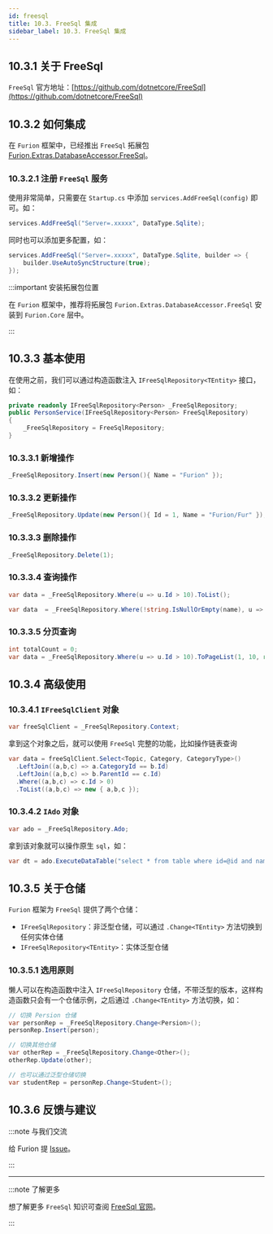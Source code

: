 ```yaml
---
id: freesql
title: 10.3. FreeSql 集成
sidebar_label: 10.3. FreeSql 集成
---
```


## 10.3.1 关于 FreeSql

`FreeSql` 官方地址：[https://github.com/dotnetcore/FreeSql](https://github.com/dotnetcore/FreeSql)

## 10.3.2 如何集成

在 `Furion` 框架中，已经推出 `FreeSql` 拓展包 [Furion.Extras.DatabaseAccessor.FreeSql](https://www.nuget.org/packages/Furion.Extras.DatabaseAccessor.FreeSql)。

### 10.3.2.1 注册 `FreeSql` 服务

使用非常简单，只需要在 `Startup.cs` 中添加 `services.AddFreeSql(config)` 即可。如：

```cs
services.AddFreeSql("Server=.xxxxx", DataType.Sqlite);
```

同时也可以添加更多配置，如：

```cs
services.AddFreeSql("Server=.xxxxx", DataType.Sqlite, builder => {
    builder.UseAutoSyncStructure(true);
});
```

:::important 安装拓展包位置

在 `Furion` 框架中，推荐将拓展包 `Furion.Extras.DatabaseAccessor.FreeSql` 安装到 `Furion.Core` 层中。

:::

## 10.3.3 基本使用

在使用之前，我们可以通过构造函数注入 `IFreeSqlRepository<TEntity>` 接口，如：

```cs
private readonly IFreeSqlRepository<Person> _FreeSqlRepository;
public PersonService(IFreeSqlRepository<Person> FreeSqlRepository)
{
    _FreeSqlRepository = FreeSqlRepository;
}
```

### 10.3.3.1 新增操作

```cs
_FreeSqlRepository.Insert(new Person(){ Name = "Furion" });
```

### 10.3.3.2 更新操作

```cs
_FreeSqlRepository.Update(new Person(){ Id = 1, Name = "Furion/Fur" });
```

### 10.3.3.3 删除操作

```cs
_FreeSqlRepository.Delete(1);
```

### 10.3.3.4 查询操作

```cs
var data = _FreeSqlRepository.Where(u => u.Id > 10).ToList();

var data  = _FreeSqlRepository.Where(!string.IsNullOrEmpty(name), u => u.Name.Contains(name)).ToList();
```

### 10.3.3.5 分页查询

```cs
int totalCount = 0;
var data = _FreeSqlRepository.Where(u => u.Id > 10).ToPageList(1, 10, ref totalCount);
```

## 10.3.4 高级使用

### 10.3.4.1 `IFreeSqlClient` 对象

```cs
var freeSqlClient = _FreeSqlRepository.Context;
```

拿到这个对象之后，就可以使用 `FreeSql` 完整的功能，比如操作链表查询

```cs
var data = freeSqlClient.Select<Topic, Category, CategoryType>()
  .LeftJoin((a,b,c) => a.CategoryId == b.Id)
  .LeftJoin((a,b,c) => b.ParentId == c.Id)
  .Where((a,b,c) => c.Id > 0)
  .ToList((a,b,c) => new { a,b,c });
```

### 10.3.4.2 `IAdo` 对象

```cs
var ado = _FreeSqlRepository.Ado;
```

拿到该对象就可以操作原生 `sql`，如：

```cs
var dt = ado.ExecuteDataTable("select * from table where id=@id and name=@name",new{id=1,name=2});
```

## 10.3.5 关于仓储

`Furion` 框架为 `FreeSql` 提供了两个仓储：

- `IFreeSqlRepository`：非泛型仓储，可以通过 `.Change<TEntity>` 方法切换到任何实体仓储
- `IFreeSqlRepository<TEntity>`：实体泛型仓储

### 10.3.5.1 选用原则

懒人可以在构造函数中注入 `IFreeSqlRepository` 仓储，不带泛型的版本，这样构造函数只会有一个仓储示例，之后通过 `.Change<TEntity>` 方法切换，如：

```cs
// 切换 Persion 仓储
var personRep = _FreeSqlRepository.Change<Persion>();
personRep.Insert(person);

// 切换其他仓储
var otherRep = _FreeSqlRepository.Change<Other>();
otherRep.Update(other);

// 也可以通过泛型仓储切换
var studentRep = personRep.Change<Student>();
```

## 10.3.6 反馈与建议

:::note 与我们交流

给 Furion 提 [Issue](https://gitee.com/monksoul/Furion/issues/new?issue)。

:::

---

:::note 了解更多

想了解更多 `FreeSql` 知识可查阅 [FreeSql 官网](https://github.com/dotnetcore/FreeSql)。

:::
